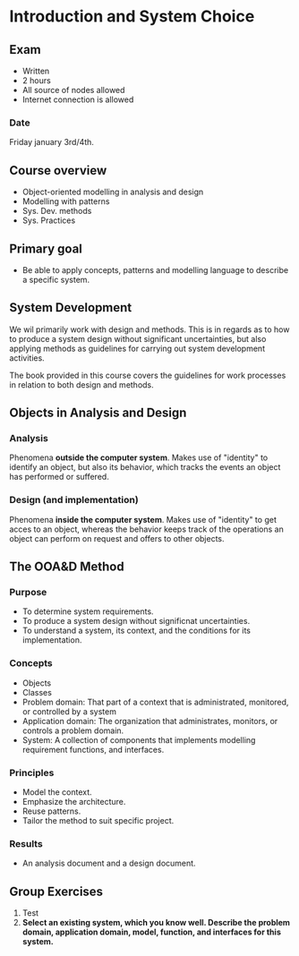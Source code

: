 # Introduction and System Choice

## Exam

- Written
- 2 hours
- All source of nodes allowed
- Internet connection is allowed

### Date

Friday january 3rd/4th.

## Course overview

- Object-oriented modelling in analysis and design
- Modelling with patterns
- Sys. Dev. methods
- Sys. Practices

## Primary goal

- Be able to apply concepts, patterns and modelling language to describe a specific system.

## System Development

We wil primarily work with design and methods. This is in regards as to how to produce a system
design without significant uncertainties, but also applying methods as guidelines for carrying
out system development activities.

The book provided in this course covers the guidelines for work processes in relation to both
design and methods.

## Objects in Analysis and Design

### Analysis

Phenomena **outside the computer system**. Makes use of "identity" to identify an object, but also its behavior,
which tracks the events an object has performed or suffered.

### Design (and implementation)

Phenomena **inside the computer system**. Makes use of "identity" to get acces to an object, whereas the
behavior keeps track of the operations an object can perform on request and offers to other objects.

## The OOA&D Method

### Purpose

- To determine system requirements.
- To produce a system design without significnat uncertainties.
- To understand a system, its context, and the conditions for its implementation.

### Concepts

- Objects
- Classes
- Problem domain: That part of a context that is administrated, monitored, or controlled by a system
- Application domain: The organization that administrates, monitors, or controls a problem domain.
- System: A collection of components that implements modelling requirement functions, and interfaces.

### Principles

- Model the context.
- Emphasize the architecture.
- Reuse patterns.
- Tailor the method to suit specific project.

### Results

- An analysis document and a design document.

## Group Exercises

1. Test
2. **Select an existing system, which you know well. Describe the problem domain, application domain, model, function, and interfaces for this system.**
